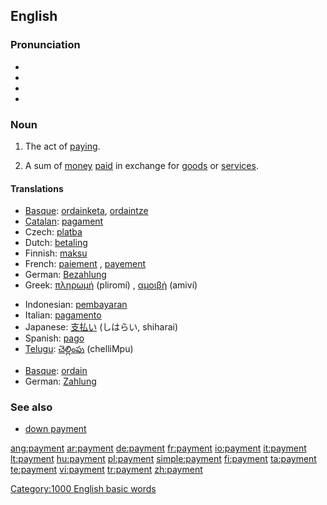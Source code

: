 {{wikipedia|dab=payment}}
==English==

===Pronunciation===
* {{SAMPA|/"peIm@nt/}}
* {{IPA|/'peɪmənt/}}
* {{enPR|/pāmĕnt/}}
* {{audio|en-us-payment.ogg|Audio (US)}}

===Noun===
{{en-noun|s|-}}

# {{uncountable}} The act of [[pay]]ing.
# {{countable}} A sum of [[money]] [[pay|paid]] in exchange for [[goods]] or [[service]]s.

====Translations====
{{trans-top|the act of paying}}
* [[Basque]]: [[ordainketa]], [[ordaintze]]
* [[Catalan]]: [[pagament]] {{m}}
* Czech: [[platba]] {{f}}
* Dutch: [[betaling]] {{f}}
* Finnish: [[maksu]]
* French: [[paiement]] {{m}}, [[payement]] {{m}}
* German: [[Bezahlung]] {{f}}
* Greek: [[πληρωμή]] (pliromí) {{f}}, [[αμοιβή]] (amiví) {{f}}
{{trans-mid}}
* Indonesian: [[bayar|pembayaran]]
* Italian: [[pagamento]] {{m}}
* Japanese: [[支払い]] (しはらい, shiharai)
* Spanish: [[pago]]
* [[Telugu]]: [[చెల్లింపు]] (chelliMpu)
{{trans-bottom}}

{{trans-top|a sum of money paid in exchange for goods or services}}
* [[Basque]]: [[ordain]]
* German: [[Zahlung]] {{f}}
{{trans-mid}}
{{trans-bottom}}

===See also===
* [[down payment]]

[[Category:1000 English basic words]]

[[ang:payment]]
[[ar:payment]]
[[de:payment]]
[[fr:payment]]
[[io:payment]]
[[it:payment]]
[[lt:payment]]
[[hu:payment]]
[[pl:payment]]
[[simple:payment]]
[[fi:payment]]
[[ta:payment]]
[[te:payment]]
[[vi:payment]]
[[tr:payment]]
[[zh:payment]]